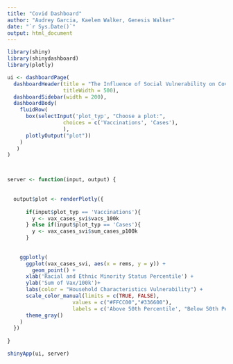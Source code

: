 ```yaml
---
title: "Covid Dashboard"
author: "Audrey Garcia, Kaelem Walker, Genesis Walker"
date: "`r Sys.Date()`"
output: html_document
---
```


```r
library(shiny)
library(shinydashboard)
library(plotly)

ui <- dashboardPage(
  dashboardHeader(title = "The Influence of Social Vulnerability on Covid-19", 
                  titleWidth = 500),
  dashboardSidebar(width = 200),
  dashboardBody(
    fluidRow(
      box(selectInput('plot_typ', "Choose a plot:",
                  choices = c('Vaccinations', 'Cases'),
                  ),
      plotlyOutput("plot"))
    )
   )
)



server <- function(input, output) { 
  
  
  output$plot <- renderPlotly({
    
      if(input$plot_typ == 'Vaccinations'){
        y <- vax_cases_svi$vacs_100k
      } else if(input$plot_typ == 'Cases'){
        y <- vax_cases_svi$sum_cases_p100k
      }
    
    
    ggplotly(
      ggplot(vax_cases_svi, aes(x = rems, y = y)) +
        geom_point() +
      xlab('Racial and Ethnic Minority Status Percentile') +
      ylab('Sum of Vax/100k')+
      labs(color = "Household Characteristics Vulnerability") + 
      scale_color_manual(limits = c(TRUE, FALSE),
                     values = c("#FFCC00","#336600"), 
                     labels = c('Above 50th Percentile', "Below 50th Percentile")) +
      theme_gray()
    )
  })
    
}

shinyApp(ui, server)
```